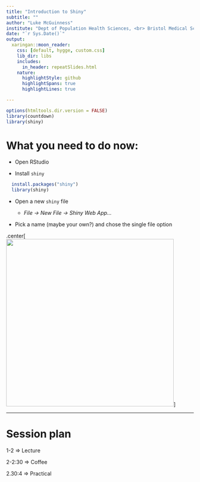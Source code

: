 ```yaml
---
title: "Introduction to Shiny"
subtitle: ""
author: "Luke McGuinness"
institute: "Dept of Population Health Sciences, <br> Bristol Medical School"
date: "`r Sys.Date()`"
output:
  xaringan::moon_reader:
    css: [default, hygge, custom.css]
    lib_dir: libs
    includes:
      in_header: repeatSlides.html
    nature:
      highlightStyle: github
      highlightSpans: true
      highlightLines: true

---
```


```r
options(htmltools.dir.version = FALSE)
library(countdown)
library(shiny)
```

# What you need to do now:

* Open RStudio

* Install `shiny`

``` r
  install.packages("shiny")
  library(shiny)
```

* Open a new `shiny` file

  * _File -> New File -> Shiny Web App..._

* Pick a name (maybe your own?) and chose the single file option

.center[
<img src="figs/new-app-form.png" heigh = 200 width = 450>
]


---

# Session plan

1-2 => Lecture

2-2:30 => Coffee

2.30:4 => Practical

